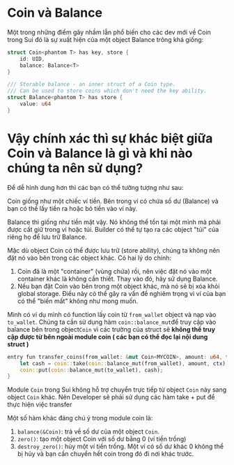 # Coin và Balance

Một trong những điểm gây nhầm lẫn phổ biến cho các dev mới về Coin trong Sui đó là sự xuất hiện của một object Balance trông khá giống:

```rust
struct Coin<phantom T> has key, store {
    id: UID,
    balance: Balance<T>
}

/// Storable balance - an inner struct of a Coin type.
/// Can be used to store coins which don't need the key ability.
struct Balance<phantom T> has store {
    value: u64
}
```

# Vậy chính xác thì sự khác biệt giữa Coin và Balance là gì và khi nào chúng ta nên sử dụng?

 Để dễ hình dung hơn thì các bạn có thể tưởng tượng như sau: 

Coin giống như một chiếc ví tiền. Bên trong ví có chứa số dư (Balance) và bạn có thể lấy tiền ra hoặc bỏ tiền vào ví này.

Balance thì giống như tiền mặt vậy. Nó không thể tồn tại một mình mà phải được cất giữ trong ví hoặc túi. Builder có thể tự tạo ra các object "túi" của riêng họ để lưu trữ Balance.

Mặc dù object Coin có thể được lưu trữ (store ability), chúng ta không nên đặt nó vào bên trong các object khác. Có hai lý do chính:

1. Coin đã là một "container" (vùng chứa) rồi, nên việc đặt nó vào một container khác là không cần thiết. Thay vào đó, hãy sử dụng Balance.
2. Nếu bạn đặt Coin vào bên trong một object khác, mà nó sẽ bị xóa khỏi global storage. Điều này có thể gây ra vấn đề nghiêm trọng vì ví của bạn có thể "biến mất" không như mong muốn.

Mình có ví dụ mình có function lấy coin từ `from_wallet` object và nạp vào `to_wallet`.  Chúng ta cần sử dụng hàm `coin::balance_mut`để truy cập vào balance bên trong object`Coin` vì các trường của struct sẽ **không thể truy cập được từ bên ngoài module coin ( các bạn có thể đọc lại nội dung struct )**

```rust
entry fun transfer_coins(from_wallet: &mut Coin<MYCOIN>, amount: u64, to_wallet: &mut Coin<MYCOIN>, ctx: &mut TxContext) {
    let cash = coin::take(coin::balance_mut(from_wallet), amount, ctx);
    coin::put(coin::balance_mut(to_wallet), cash);
}
```

Module `Coin` trong Sui không hỗ trợ chuyển trực tiếp từ object `Coin` này sang object `Coin` khác. Nên Developer sẽ phải sử dụng  các hàm take + put để thực hiện việc transfer

Một số hàm khác đáng chú ý trong module coin là:

1. `balance(&Coin)`: trả về số dư của một object `Coin`.
2. `zero()`: tạo một object Coin với số dư bằng 0 (ví tiền trống)
3. `destroy_zero()`: hủy một ví tiền trống. Một ví có số dư khác 0 không thể bị hủy và bạn cần chuyển hết coin trong đó đi nơi khác trước.